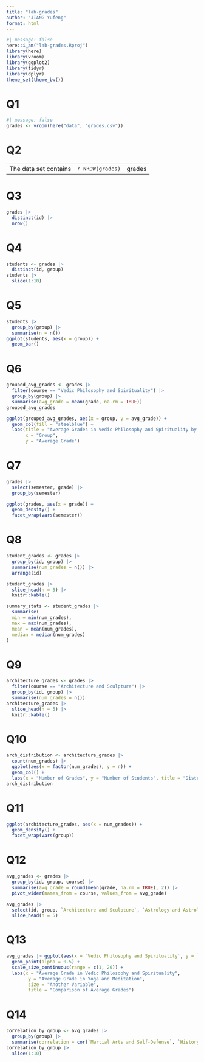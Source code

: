 ```yaml
---
title: "lab-grades"
author: "JIANG Yufeng"
format: html
---
```


```r
#| message: false
here::i_am("lab-grades.Rproj")
library(here)
library(vroom)
library(ggplot2)
library(tidyr)
library(dplyr)
theme_set(theme_bw())
```

# Q1
```r
#| message: false
grades <- vroom(here("data", "grades.csv"))
```
# Q2
|                        |                 |        |
|------------------------|-----------------|--------|
| The data set contains | `r NROW(grades)` | grades |


# Q3
```r
grades |>
  distinct(id) |>
  nrow()
```
# Q4
```r
students <- grades |>
  distinct(id, group)
students |>
  slice(1:10)
```
# Q5
```r
students |>
  group_by(group) |>
  summarise(n = n()) 
ggplot(students, aes(x = group)) +
  geom_bar()
```

# Q6
```r
grouped_avg_grades <- grades |>
  filter(course == "Vedic Philosophy and Spirituality") |>
  group_by(group) |>
  summarise(avg_grade = mean(grade, na.rm = TRUE))
grouped_avg_grades

ggplot(grouped_avg_grades, aes(x = group, y = avg_grade)) +
  geom_col(fill = "steelblue") +
  labs(title = "Average Grades in Vedic Philosophy and Spirituality by Group",
       x = "Group",
       y = "Average Grade")
```
# Q7
```r
grades |>
  select(semester, grade) |>
  group_by(semester)

ggplot(grades, aes(x = grade)) +
  geom_density() +
  facet_wrap(vars(semester))
```

# Q8
```r
student_grades <- grades |> 
  group_by(id, group) |>
  summarise(num_grades = n()) |>
  arrange(id)

student_grades |> 
  slice_head(n = 5) |> 
  knitr::kable()

summary_stats <- student_grades |> 
  summarise(
  min = min(num_grades), 
  max = max(num_grades),
  mean = mean(num_grades),
  median = median(num_grades)
)
```
# Q9
```r
architecture_grades <- grades |>
  filter(course == "Architecture and Sculpture") |>
  group_by(id, group) |>
  summarise(num_grades = n())
architecture_grades |> 
  slice_head(n = 5) |> 
  knitr::kable()
```
# Q10
```r
arch_distribution <- architecture_grades |>
  count(num_grades) |>
  ggplot(aes(x = factor(num_grades), y = n)) +
  geom_col() +
  labs(x = "Number of Grades", y = "Number of Students", title = "Distribution of Grades in Architecture and Sculpture")
arch_distribution
```
# Q11
```r
ggplot(architecture_grades, aes(x = num_grades)) +
  geom_density() +
  facet_wrap(vars(group))
```

# Q12
```r
avg_grades <- grades |> 
  group_by(id, group, course) |>
  summarise(avg_grade = round(mean(grade, na.rm = TRUE), 2)) |>
  pivot_wider(names_from = course, values_from = avg_grade)

avg_grades |> 
  select(id, group, `Architecture and Sculpture`, `Astrology and Astrology`) |> 
  slice_head(n = 5)
```
# Q13
```r
avg_grades |> ggplot(aes(x = `Vedic Philosophy and Spirituality`, y = `Yoga and Meditation`)) +
  geom_point(alpha = 0.5) +
  scale_size_continuous(range = c(1, 20)) +
  labs(x = "Average Grade in Vedic Philosophy and Spirituality", 
        y = "Average Grade in Yoga and Meditation", 
        size = "Another Variable", 
        title = "Comparison of Average Grades")
```
# Q14
```r
correlation_by_group <- avg_grades |> 
  group_by(group) |>
  summarise(correlation = cor(`Martial Arts and Self-Defense`, `History and Civilization of India`, use = "complete.obs"))
correlation_by_group |> 
  slice(1:10)
```

